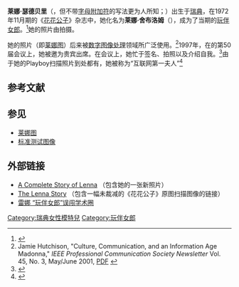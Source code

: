 {{Infobox Playboy Playmate <!-- for more information see [[:Template:Infobox_Playboy_Playmate/doc|:Template:Infobox Playboy Playmate/doc]] -->
| name = Lena Söderberg
|image=
| imagesize = 150px 
| caption = 
| issue = 1972年11月
| birth_name = 
| birth_place = [[瑞典|瑞典]]
| birth_date = {{birth date and age|1951|3|31}}
| bust = 34"
| waist = 26"
| hips = 36"
| height = {{height|ft=5|in=6}}
| weight = {{convert|110|lb|kg|abbr=on}}
| preceded = [[Sharon_Johansen|Sharon Johansen]]
| succeeded = [[Mercy_Rooney|Mercy Rooney]]
|pmoy-year=
|pmoy-preceded=
|pmoy-succeeded=
}}

'''莱娜·瑟德贝里'''（{{lang-sv|Lena Söderberg}}，但不带[[附加符号|字母附加符]]的写法{{lang|en|Lena Soderberg}}更为人所知；{{bd|1951年|3月31日|||idxCat=瑟德贝里，莱娜}}）出生于[[瑞典|瑞典]]，在1972年11月期的《[[花花公子|花花公子]]》杂志中，她化名为'''莱娜·舍布洛姆'''（{{lang-sv|Lenna Sjööblom}}），成为了当期的[[玩伴女郎|玩伴女郎]]。<ref>{{cite journal |title=Playmate of the Month |journal=Playboy Magazine |date=November 1972}}</ref>她的{{link-en|中间折页|centerfold}}照片由{{le|Dwight Hooker|Dwight Hooker}}拍摄。

她的照片（即[[莱娜图|莱娜图]]）后来被[[数字图像处理|数字图像处理]]领域所广泛使用。<ref name=JH>Jamie Hutchison, "Culture, Communication, and an Information Age Madonna," ''IEEE Professional Communication Society Newsletter'' Vol. 45, No. 3, May/June 2001, [http://www.cs.cmu.edu/~chuck/lennapg/pcs_mirror/may_june01.pdf PDF] {{Wayback|url=http://www.cs.cmu.edu/~chuck/lennapg/pcs_mirror/may_june01.pdf |date=20101225073742 }}</ref>1997年，在{{link-en|图像科学和技术协会|Society for Imaging Science and Technology}}的第50届会议上，她被邀为贵宾出席。在会议上，她忙于签名、拍照以及介绍自我。<ref>{{Cite web |url=http://www.lenna.org/lenna_visit.html |title=Imaging Experts Meet Lenna in Person |accessdate=2018-05-11 |archive-date=2018-09-29 |archive-url=https://web.archive.org/web/20180929001758/http://www.lenna.org/lenna_visit.html |dead-url=no }}</ref>由于她的Playboy扫描照片到处都有，她被称为“互联网第一夫人”<ref>{{Cite web |url=http://www.bbc.com/news/technology-19260550 |title=BBC News |access-date=2013-11-20 |archive-date=2021-02-13 |archive-url=https://web.archive.org/web/20210213214014/https://www.bbc.com/news/technology-19260550 |dead-url=no }}</ref>

== 参考文献 ==
{{reflist}}

== 参见 ==
* [[莱娜图|莱娜图]]
* [[标准测试图像|标准测试图像]]
<!--*[[List_of_people_in_Playboy_1970-1979|List of people in Playboy 1970-1979]]
-->

== 外部链接 ==
* [http://www.ee.cityu.edu.hk/~lmpo/lenna/Lenna97.html A Complete Story of Lenna] {{Wayback|url=http://www.ee.cityu.edu.hk/~lmpo/lenna/Lenna97.html |date=20121204075055 }}（包含她的一张新照片）
* [http://www.cs.cmu.edu/~chuck/lennapg/ The Lenna Story] {{Wayback|url=http://www.cs.cmu.edu/~chuck/lennapg/ |date=20100625150956 }}（包含一幅未裁减的《花花公子》原图扫描图像的链接）
* [http://songshuhui.net/archives/16022 雷娜 “玩伴女郎”误闯学术圈] {{Wayback|url=http://songshuhui.net/archives/16022 |date=20180311212535 }}
<!--
{{playmates of 1972}}
-->
{{DEFAULTSORT:Soderberg, Lena}}
<!--[[Category:1970年－1979年花花公子玩伴女郎|Category:1970年－1979年花花公子玩伴女郎]]-->
<!---->

[[Category:瑞典女性模特兒|Category:瑞典女性模特兒]]
[[Category:玩伴女郎|Category:玩伴女郎]]